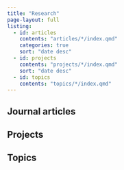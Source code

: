 ```yaml
---
title: "Research"
page-layout: full
listing:
  - id: articles
    contents: "articles/*/index.qmd"
    categories: true
    sort: "date desc"
  - id: projects
    contents: "projects/*/index.qmd"
    sort: "date desc"
  - id: topics
    contents: "topics/*/index.qmd"
---
```


## Journal articles

:::{#articles}
:::

## Projects

:::{#projects}
:::

## Topics

:::{#topics}
:::